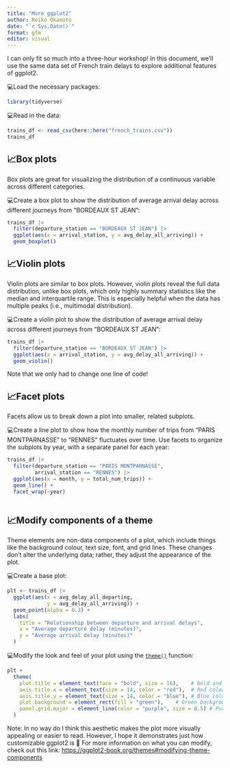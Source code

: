 ```yaml
---
title: "More ggplot2"
author: Reiko Okamoto
date: "`r Sys.Date()`"
format: gfm
editor: visual
---
```


I can only fit so much into a three-hour workshop! In this document, we'll use the same data set of French train delays to explore additional features of ggplot2.

💻Load the necessary packages:

```r
library(tidyverse)
```

💻Read in the data:

```r
trains_df <- read_csv(here::here("french_trains.csv"))
trains_df
```

## 📈Box plots

Box plots are great for visualizing the distribution of a continuous variable across different categories.

💻Create a box plot to show the distribution of average arrival delay across different journeys from "BORDEAUX ST JEAN":

```r
trains_df |> 
  filter(departure_station == "BORDEAUX ST JEAN") |> 
  ggplot(aes(x = arrival_station, y = avg_delay_all_arriving)) +
  geom_boxplot()
```

## 📈Violin plots

Violin plots are similar to box plots. However, violin plots reveal the full data distribution, unlike box plots, which only highly summary statistics like the median and interquartile range. This is especially helpful when the data has multiple peaks (i.e., multimodal distribution).

💻Create a violin plot to show the distribution of average arrival delay across different journeys from "BORDEAUX ST JEAN":

```r
trains_df |> 
  filter(departure_station == "BORDEAUX ST JEAN") |> 
  ggplot(aes(x = arrival_station, y = avg_delay_all_arriving)) +
  geom_violin()
```

Note that we only had to change one line of code!

## 📈Facet plots

Facets allow us to break down a plot into smaller, related subplots.

💻Create a line plot to show how the monthly number of trips from "PARIS MONTPARNASSE" to "RENNES" fluctuates over time. Use facets to organize the subplots by year, with a separate panel for each year:

```r
trains_df |> 
  filter(departure_station == "PARIS MONTPARNASSE",
         arrival_station == "RENNES") |> 
  ggplot(aes(x = month, y = total_num_trips)) +
  geom_line() +
  facet_wrap(~year)
  
```

## 📈Modify components of a theme

Theme elements are non-data components of a plot, which include things like the background colour, text size, font, and grid lines. These changes don't alter the underlying data; rather, they adjust the appearance of the plot.

💻Create a base plot:

```r
plt <- trains_df |> 
  ggplot(aes(x = avg_delay_all_departing, 
             y = avg_delay_all_arriving)) +
  geom_point(alpha = 0.2) +
  labs(
    title = "Relationship between departure and arrival delays",
    x = "Average departure delay (minutes)",
    y = "Average arrival delay (minutes)"
  )
```

💻Modify the look and feel of your plot using the [`theme()`](https://ggplot2.tidyverse.org/reference/theme.html) function:

```r
plt +
  theme(
    plot.title = element_text(face = "bold", size = 16),    # Bold and larger title
    axis.title.x = element_text(size = 14, color = "red"),  # Red color and larger x-axis label
    axis.title.y = element_text(size = 14, color = "blue"), # Blue color and larger y-axis label
    plot.background = element_rect(fill = "green"),    # Green background
    panel.grid.major = element_line(color = "purple", size = 0.5) # Purple gridlines
  )
```

Note: In no way do I think this aesthetic makes the plot more visually appealing or easier to read. However, I hope it demonstrates just how customizable ggplot2 is 🤠 For more information on what you can modify, check out this link: <https://ggplot2-book.org/themes#modifying-theme-components>
